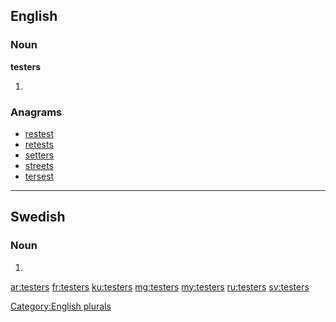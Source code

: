 ==English==

===Noun===
'''testers'''

# {{plural of|[[tester]]}}

===Anagrams===
* [[restest#English|restest]]
* [[retests#English|retests]]
* [[setters#English|setters]]
* [[streets#English|streets]]
* [[tersest#English|tersest]]

[[Category:English plurals]]

----

==Swedish==

===Noun===
{{head|sv|noun form}}

# {{sv-noun-form-indef-gen-pl|test}}

[[ar:testers]]
[[fr:testers]]
[[ku:testers]]
[[mg:testers]]
[[my:testers]]
[[ru:testers]]
[[sv:testers]]